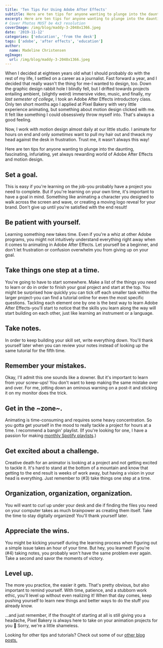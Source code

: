 ```yaml
---
title: 'Ten Tips For Using Adobe After Effects'
subtitle: Here are ten tips for anyone wanting to plunge into the daunting, fascinating, infuriating, yet always rewarding world of Adobe After Effects and motion design. 
excerpt: Here are ten tips for anyone wanting to plunge into the daunting, fascinating, infuriating, yet always rewarding world of Adobe After Effects and motion design.
# Cover Photos MUST be 4x3 resolution
coverImage: /img/blog/maddy-3-2048x1366.jpeg
date: '2019-11-12'
categories: ['education', 'from the desk']
tags: ['adobe', 'after effects', 'education']
author:
  name: Madeline Christensen
ogImage:
  url: /img/blog/maddy-3-2048x1366.jpeg
---
```

When I decided at eighteen years old what I should probably do with the rest of my life, I settled on a career as a journalist. Fast forward a year, and I decided that really wasn't the thing for me-I wanted to design, too. Down the graphic design rabbit hole I blindly fell, but I drifted towards projects entailing ambient, (slightly weird) immersive video, music, and finally, *my last semester of college*, I took an Adobe After Effects introductory class. Only ten short months ago I applied at Pixel Bakery with very little experience animating, but something about motion design clicked with me. It felt like something I could obsessively throw myself into. That's always a good feeling.

Now, I work with motion design almost daily at our little studio. I animate for hours on end and only *sometimes* want to pull my hair out and thwack my head against the desk in frustration. Trust me, it wasn't always this way!

Here are ten tips for anyone wanting to plunge into the daunting, fascinating, infuriating, yet always rewarding world of Adobe After Effects and motion design.

## Set a goal.

This is easy if you're learning on the job-you probably have a project you need to complete. But if you're learning on your own time, it's important to have a goal in mind. Something like animating a character you designed to walk across the screen and wave, or creating a moving logo reveal for your brand. Don't give up until you're satisfied with the end result!

## Be patient with yourself.

Learning something new takes time. Even if you're a whiz at other Adobe programs, you might not intuitively understand everything right away when it comes to animating in Adobe After Effects. Let yourself be a beginner, and don't let frustration or confusion overwhelm you from giving up on your goal.

## Take things one step at a time.

You're going to have to start somewhere. Make a list of the things you need to learn or do in order to finish your goal project and start at the top. You might be surprised how quickly you can tick off each smaller task within the larger project-you can find a tutorial online for even the most specific questions. Tackling each element one by one is the best way to learn Adobe After Effects-you'll start to notice that the skills you learn along the way will start building on each other, just like learning an instrument or a language.

## Take notes.

In order to keep building your skill set, write everything down. You'll thank yourself later when you can review your notes instead of looking up the same tutorial for the fifth time.

## Remember your mistakes.

Okay, I'll admit this one sounds like a downer. But it's important to learn from your screw-ups! You don't want to keep making the same mistake over and over. For me, jotting down an ominous warning on a post-it and sticking it on my monitor does the trick.

## Get in the ~zone~.

Animating is time-consuming and requires some heavy concentration. So you gotta get yourself in the mood to really tackle a project for hours at a time. I recommend a bangin' playlist. (If you're looking for one, I have a passion for making [monthly Spotify playlists](https://open.spotify.com/user/1259112866?si=rc9arVjqRhiXCD2oqVvF-A).)

## Get excited about a challenge.

Creative death for an animator is looking at a project and not getting excited to tackle it. It's hard to stand at the bottom of a mountain and know that getting to the end result is weeks of work away, but having a vision in your head is everything. Just remember to (#3) take things one step at a time.

## Organization, organization, organization.

You will want to curl up under your desk and die if finding the files you need on your computer takes as much brainpower as creating them itself. Take the time to stay digitally organized! You'll thank yourself later.

## Appreciate the wins.

You might be kicking yourself during the learning process when figuring out a simple issue takes an hour of your time. But hey, you learned! If you're (#4) taking notes, you probably won't have the same problem ever again. Take a second and savor the moments of victory.

## Level up.

The more you practice, the easier it gets. That's pretty obvious, but also important to remind yourself. With time, patience, and a stubborn work ethic, you'll level up without even realizing it! When that day comes, keep pushing yourself to learn new things and better ways to do the stuff you already know.

...and just remember, if the thought of starting at all is still giving you a headache, Pixel Bakery is always here to take on your animation projects for you 🙂 Sorry, we're a little shameless.

Looking for other tips and tutorials? Check out some of our [other blog posts.](https://pixelbakery.co/recipes)